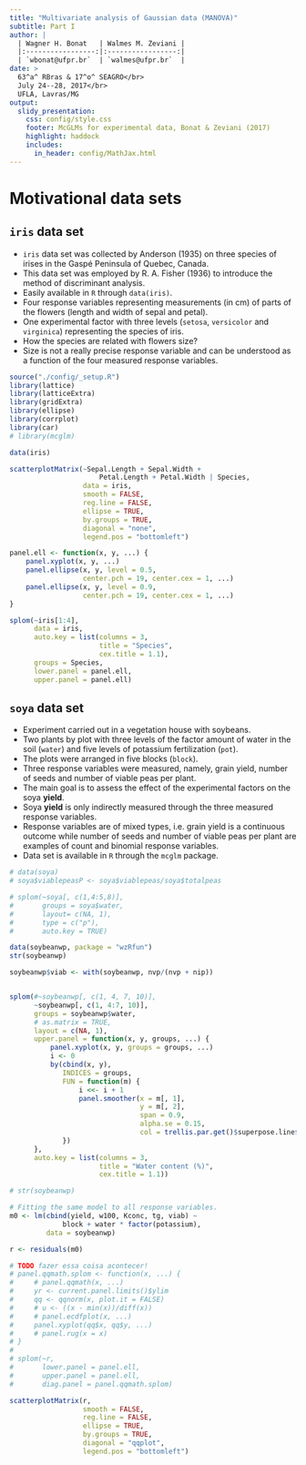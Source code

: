 ```yaml
---
title: "Multivariate analysis of Gaussian data (MANOVA)"
subtitle: Part I
author: |
  | Wagner H. Bonat   | Walmes M. Zeviani |
  |:-----------------:|:-----------------:|
  | `wbonat@ufpr.br`  | `walmes@ufpr.br`  |
date: >
  63^a^ RBras & 17^o^ SEAGRO</br>
  July 24--28, 2017</br>
  UFLA, Lavras/MG
output:
  slidy_presentation:
    css: config/style.css
    footer: McGLMs for experimental data, Bonat & Zeviani (2017)
    highlight: haddock
    includes:
      in_header: config/MathJax.html
---
```


# Motivational data sets

## $\texttt{iris}$ data set

  * $\texttt{iris}$ data set was collected by Anderson (1935) on three
    species of irises in the Gaspé Peninsula of Quebec, Canada.
  * This data set was employed by R. A. Fisher (1936)
    to introduce the method of discriminant analysis.
  * Easily available in $\texttt{R}$ through $\texttt{data(iris)}$.
  * Four response variables representing measurements (in cm) of parts
    of the flowers (length and width of sepal and petal).
  * One experimental factor with three levels ($\texttt{setosa}$,
    $\texttt{versicolor}$ and $\texttt{virginica}$) representing the
    species of iris.
  * How the species are related with flowers size?
  * Size is not a really precise response variable and can be understood
    as a function of the four measured response variables.

```r
source("./config/_setup.R")
library(lattice)
library(latticeExtra)
library(gridExtra)
library(ellipse)
library(corrplot)
library(car)
# library(mcglm)
```

```r
data(iris)

scatterplotMatrix(~Sepal.Length + Sepal.Width +
                      Petal.Length + Petal.Width | Species,
                  data = iris,
                  smooth = FALSE,
                  reg.line = FALSE,
                  ellipse = TRUE,
                  by.groups = TRUE,
                  diagonal = "none",
                  legend.pos = "bottomleft")
```

```r
panel.ell <- function(x, y, ...) {
    panel.xyplot(x, y, ...)
    panel.ellipse(x, y, level = 0.5,
                  center.pch = 19, center.cex = 1, ...)
    panel.ellipse(x, y, level = 0.9,
                  center.pch = 19, center.cex = 1, ...)
}

splom(~iris[1:4],
      data = iris,
      auto.key = list(columns = 3,
                      title = "Species",
                      cex.title = 1.1),
      groups = Species,
      lower.panel = panel.ell,
      upper.panel = panel.ell)
```

## $\texttt{soya}$ data set

  * Experiment carried out in a vegetation house with soybeans.
  * Two plants by plot with three levels of the factor amount of
    water in the soil ($\texttt{water}$) and five levels of potassium
    fertilization ($\texttt{pot}$).
  * The plots were arranged in five blocks ($\texttt{block}$).
  * Three response variables were measured, namely, grain yield,
    number of seeds and number of viable peas per plant.
  * The main goal is to assess the effect of the experimental factors
    on the soya $\textbf{yield}$.
  * Soya $\textbf{yield}$ is only indirectly measured through the three measured
    response variables.
  * Response variables are of mixed types, i.e. grain yield is a
    continuous outcome while number of seeds and number of viable peas
    per plant are examples of count and binomial response variables.
  * Data set is available in $\texttt{R}$ through the $\texttt{mcglm}$
    package.

```r
# data(soya)
# soya$viablepeasP <- soya$viablepeas/soya$totalpeas

# splom(~soya[, c(1,4:5,8)],
#       groups = soya$water,
#       layout= c(NA, 1),
#       type = c("p"),
#       auto.key = TRUE)

data(soybeanwp, package = "wzRfun")
str(soybeanwp)

soybeanwp$viab <- with(soybeanwp, nvp/(nvp + nip))


splom(#~soybeanwp[, c(1, 4, 7, 10)],
      ~soybeanwp[, c(1, 4:7, 10)],
      groups = soybeanwp$water,
      # as.matrix = TRUE,
      layout = c(NA, 1),
      upper.panel = function(x, y, groups, ...) {
          panel.xyplot(x, y, groups = groups, ...)
          i <- 0
          by(cbind(x, y),
             INDICES = groups,
             FUN = function(m) {
                 i <<- i + 1
                 panel.smoother(x = m[, 1],
                                y = m[, 2],
                                span = 0.9,
                                alpha.se = 0.15,
                                col = trellis.par.get()$superpose.line$col[i])
             })
      },
      auto.key = list(columns = 3,
                      title = "Water content (%)",
                      cex.title = 1.1))

# str(soybeanwp)

# Fitting the same model to all response variables.
m0 <- lm(cbind(yield, w100, Kconc, tg, viab) ~
             block + water * factor(potassium),
         data = soybeanwp)

r <- residuals(m0)
```

```r
# TODO fazer essa coisa acontecer!
# panel.qqmath.splom <- function(x, ...) {
#     # panel.qqmath(x, ...)
#     yr <- current.panel.limits()$ylim
#     qq <- qqnorm(x, plot.it = FALSE)
#     # u <- ((x - min(x))/diff(x))
#     # panel.ecdfplot(x, ...)
#     panel.xyplot(qq$x, qq$y, ...)
#     # panel.rug(x = x)
# }
#
# splom(~r,
#       lower.panel = panel.ell,
#       upper.panel = panel.ell,
#       diag.panel = panel.qqmath.splom)

scatterplotMatrix(r,
                  smooth = FALSE,
                  reg.line = FALSE,
                  ellipse = TRUE,
                  by.groups = TRUE,
                  diagonal = "qqplot",
                  legend.pos = "bottomleft")
```
